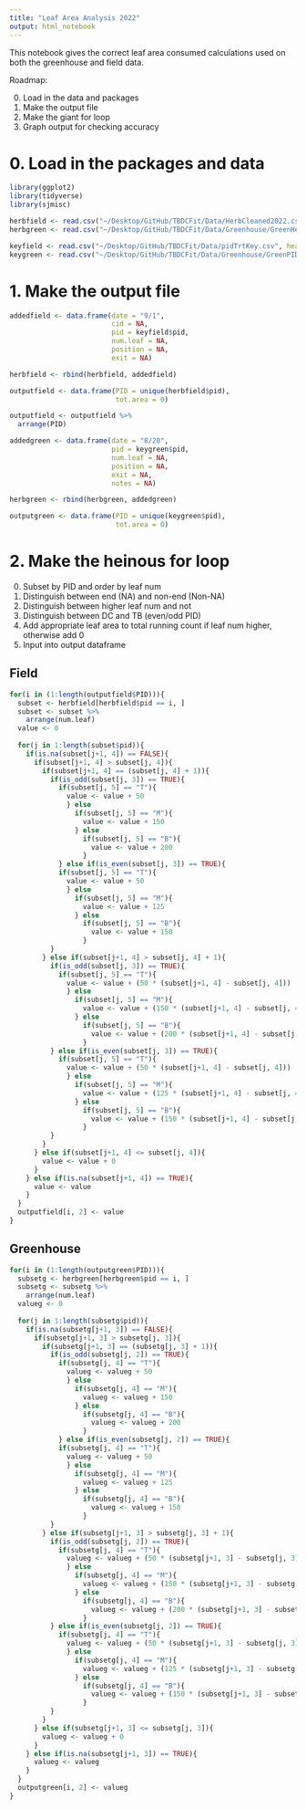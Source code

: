```yaml
---
title: "Leaf Area Analysis 2022"
output: html_notebook
---
```


This notebook gives the correct leaf area consumed calculations used on both the greenhouse and field data. 

Roadmap: 

0. Load in the data and packages
1. Make the output file 
2. Make the giant for loop
3. Graph output for checking accuracy


# 0. Load in the packages and data

```r
library(ggplot2)
library(tidyverse)
library(sjmisc)
```

```r
herbfield <- read.csv("~/Desktop/GitHub/TBDCFit/Data/HerbCleaned2022.csv", header = TRUE)
herbgreen <- read.csv("~/Desktop/GitHub/TBDCFit/Data/Greenhouse/GreenHerbAug4.csv", header = TRUE)

keyfield <- read.csv("~/Desktop/GitHub/TBDCFit/Data/pidTrtKey.csv", header = TRUE)
keygreen <- read.csv("~/Desktop/GitHub/TBDCFit/Data/Greenhouse/GreenPIDTrtKey.csv", header = TRUE)
```

# 1. Make the output file

```r
addedfield <- data.frame(date = "9/1", 
                         cid = NA,
                         pid = keyfield$pid, 
                         num.leaf = NA, 
                         position = NA, 
                         exit = NA)

herbfield <- rbind(herbfield, addedfield)

outputfield <- data.frame(PID = unique(herbfield$pid), 
                          tot.area = 0)

outputfield <- outputfield %>%
  arrange(PID)
```

```r
addedgreen <- data.frame(date = "8/20", 
                         pid = keygreen$pid, 
                         num.leaf = NA, 
                         position = NA, 
                         exit = NA, 
                         notes = NA)

herbgreen <- rbind(herbgreen, addedgreen)

outputgreen <- data.frame(PID = unique(keygreen$pid), 
                          tot.area = 0)
```

# 2. Make the heinous for loop

0. Subset by PID and order by leaf num
1. Distinguish between end (NA) and non-end (Non-NA)
2. Distinguish between higher leaf num and not 
3. Distinguish between DC and TB (even/odd PID)
4. Add appropriate leaf area to total running count if leaf num higher, otherwise add 0
5. Input into output dataframe

## Field

```r
for(i in (1:length(outputfield$PID))){
  subset <- herbfield[herbfield$pid == i, ]
  subset <- subset %>%
    arrange(num.leaf)
  value <- 0
  
  for(j in 1:length(subset$pid)){
    if(is.na(subset[j+1, 4]) == FALSE){
      if(subset[j+1, 4] > subset[j, 4]){
        if(subset[j+1, 4] == (subset[j, 4] + 1)){
          if(is_odd(subset[j, 3]) == TRUE){
            if(subset[j, 5] == "T"){
              value <- value + 50
              } else 
                if(subset[j, 5] == "M"){
                  value <- value + 150
                } else
                  if(subset[j, 5] == "B"){
                    value <- value + 200
                  }
            } else if(is_even(subset[j, 3]) == TRUE){
            if(subset[j, 5] == "T"){
              value <- value + 50
              } else 
                if(subset[j, 5] == "M"){
                  value <- value + 125
                } else
                  if(subset[j, 5] == "B"){
                    value <- value + 150
                  }
          }
        } else if(subset[j+1, 4] > subset[j, 4] + 1){
          if(is_odd(subset[j, 3]) == TRUE){
            if(subset[j, 5] == "T"){
              value <- value + (50 * (subset[j+1, 4] - subset[j, 4]))
              } else 
                if(subset[j, 5] == "M"){
                  value <- value + (150 * (subset[j+1, 4] - subset[j, 4]))
                } else
                  if(subset[j, 5] == "B"){
                    value <- value + (200 * (subset[j+1, 4] - subset[j, 4]))
                  }
          } else if(is_even(subset[j, 3]) == TRUE){
            if(subset[j, 5] == "T"){
              value <- value + (50 * (subset[j+1, 4] - subset[j, 4]))
              } else 
                if(subset[j, 5] == "M"){
                  value <- value + (125 * (subset[j+1, 4] - subset[j, 4]))
                } else
                  if(subset[j, 5] == "B"){
                    value <- value + (150 * (subset[j+1, 4] - subset[j, 4]))
                  }
          }
        }
      } else if(subset[j+1, 4] <= subset[j, 4]){
        value <- value + 0
      }
    } else if(is.na(subset[j+1, 4]) == TRUE){
      value <- value
    }
  }
  outputfield[i, 2] <- value
}
```


## Greenhouse

```r
for(i in (1:length(outputgreen$PID))){
  subsetg <- herbgreen[herbgreen$pid == i, ]
  subsetg <- subsetg %>%
    arrange(num.leaf)
  valueg <- 0
  
  for(j in 1:length(subsetg$pid)){
    if(is.na(subsetg[j+1, 3]) == FALSE){
      if(subsetg[j+1, 3] > subsetg[j, 3]){
        if(subsetg[j+1, 3] == (subsetg[j, 3] + 1)){
          if(is_odd(subsetg[j, 2]) == TRUE){
            if(subsetg[j, 4] == "T"){
              valueg <- valueg + 50
              } else 
                if(subsetg[j, 4] == "M"){
                  valueg <- valueg + 150
                } else
                  if(subsetg[j, 4] == "B"){
                    valueg <- valueg + 200
                  }
            } else if(is_even(subsetg[j, 2]) == TRUE){
            if(subsetg[j, 4] == "T"){
              valueg <- valueg + 50
              } else 
                if(subsetg[j, 4] == "M"){
                  valueg <- valueg + 125
                } else
                  if(subsetg[j, 4] == "B"){
                    valueg <- valueg + 150
                  }
          }
        } else if(subsetg[j+1, 3] > subsetg[j, 3] + 1){
          if(is_odd(subsetg[j, 2]) == TRUE){
            if(subsetg[j, 4] == "T"){
              valueg <- valueg + (50 * (subsetg[j+1, 3] - subsetg[j, 3]))
              } else 
                if(subsetg[j, 4] == "M"){
                  valueg <- valueg + (150 * (subsetg[j+1, 3] - subsetg[j, 3]))
                } else
                  if(subsetg[j, 4] == "B"){
                    valueg <- valueg + (200 * (subsetg[j+1, 3] - subsetg[j, 3]))
                  }
          } else if(is_even(subsetg[j, 2]) == TRUE){
            if(subsetg[j, 4] == "T"){
              valueg <- valueg + (50 * (subsetg[j+1, 3] - subsetg[j, 3]))
              } else 
                if(subsetg[j, 4] == "M"){
                  valueg <- valueg + (125 * (subsetg[j+1, 3] - subsetg[j, 3]))
                } else
                  if(subsetg[j, 4] == "B"){
                    valueg <- valueg + (150 * (subsetg[j+1, 3] - subsetg[j, 3]))
                  }
          }
        }
      } else if(subsetg[j+1, 3] <= subsetg[j, 3]){
        valueg <- valueg + 0
      }
    } else if(is.na(subsetg[j+1, 3]) == TRUE){
      valueg <- valueg
    }
  }
  outputgreen[i, 2] <- valueg
}
```



